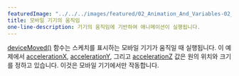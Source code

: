 ---
featuredImage: "../../../images/featured/02_Animation_And_Variables-02_Mobile_Device_Movement-thumbnail.jpg"
title: 모바일 기기의 움직임
one-line-description: 기기의 움직임에 기반하여 애니메이션이 실행됩니다.
---

<a href="https://p5js.org/reference/#/p5/deviceMoved" target="_blank">deviceMoved()</a> 함수는 스케치를 표시하는 모바일 기기가 움직일 때 실행됩니다.
이 예제에서 <a href="https://p5js.org/reference/#/p5/accelerationX" target="_blank">accelerationX</a>,
<a href="https://p5js.org/reference/#/p5/accelerationY" target="_blank">accelerationY</a>,
그리고 <a href="https://p5js.org/reference/#/p5/accelerationZ" target="_blank">accelerationZ</a> 값은 원의 위치와 크기를 정하고 있습니다.
이것은 모바일 기기에서만 작동합니다.
